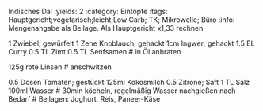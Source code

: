 Indisches Dal
:yields: 2
:category: Eintöpfe
:tags: Hauptgericht;vegetarisch;leicht;Low Carb; TK; Mikrowelle; Büro
:info: Mengenangabe als Beilage. Als Hauptgericht x1,33 rechnen

1 Zwiebel; gewürfelt
1 Zehe Knoblauch; gehackt
1cm Ingwer; gehackt
1.5 EL Curry
0.5 TL Zimt
0.5 TL Senfsamen
# in Öl anbraten

125g rote Linsen
# anschwitzen

0.5 Dosen Tomaten; gestückt
125ml Kokosmilch
0.5 Zitrone; Saft
1 TL Salz
100ml Wasser
# 30min köcheln, regelmäßig Wasser nachgießen nach Bedarf
# Beilagen: Joghurt, Reis, Paneer-Käse

